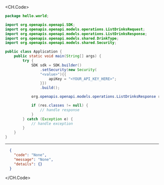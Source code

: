 
<CH.Code>
```java ListDrinks.java
package hello.world;

import org.openapis.openapi.SDK;
import org.openapis.openapi.models.operations.ListDrinksRequest;
import org.openapis.openapi.models.operations.ListDrinksResponse;
import org.openapis.openapi.models.shared.DrinkType;
import org.openapis.openapi.models.shared.Security;

public class Application {
    public static void main(String[] args) {
        try {
            SDK sdk = SDK.builder()
                .setSecurity(new Security(
                "<value>"){{
                    apiKey = "<YOUR_API_KEY_HERE>";
                }})
                .build();

            org.openapis.openapi.models.operations.ListDrinksResponse res = sdk.drinks.listDrinks(DrinkType.OTHER);

            if (res.classes != null) {
                // handle response
            }
        } catch (Exception e) {
            // handle exception
        }
    }
}
```
---

```json Example Response
  {
    "code": "None",
    "message": "None",
    "details": {}
  }
```
</CH.Code>
